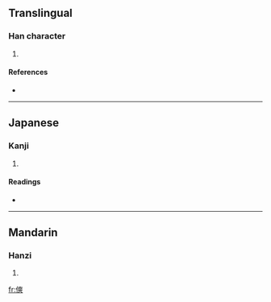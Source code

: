 ==Translingual==

===Han character===
{{Han char|rn=9|rad=人|as=11|sn=13|four=2423<sub>4</sub>|canj=人大大大 (OKKK)}}

# {{defn|Han|sort=人11}}

====References====
* {{Han ref|kx=0115.030|dkj=01031|dj=0245.010|hdz=10210.090|uh=50B8|ud=20664|bh=DCC4|bd=56516}}

----

==Japanese==

===Kanji===
{{ja-kanji|grade=|rs=人11}}

# {{defn|Japanese|sort=人11}}

====Readings====
* {{ja-readings|on=[[そう]] (sō), [[しょう]] (shō)|kun=[[わるい]] (warui)}}

----

==Mandarin==

===Hanzi===
{{cmn-hanzi|pin=[[qiǎng]] ([[qiang3]])|wg=ch'iang<sup>3</sup>}}

# {{defn|Mandarin|sort=人11}}

[[fr:傸]]
